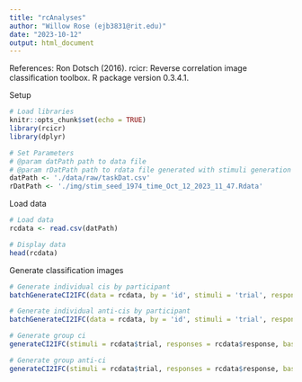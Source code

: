 ---
title: "rcAnalyses"
author: "Willow Rose (ejb3831@rit.edu)"
date: "2023-10-12"
output: html_document
---

References:
Ron Dotsch (2016). rcicr: Reverse correlation image classification toolbox. 
R package version 0.3.4.1.

Setup
```{r setup, include=FALSE}
# Load libraries
knitr::opts_chunk$set(echo = TRUE)
library(rcicr)
library(dplyr)

# Set Parameters
# @param datPath path to data file
# @param rDatPath path to rdata file generated with stimuli generation
datPath <- './data/raw/taskDat.csv'
rDatPath <- './img/stim_seed_1974_time_Oct_12_2023_11_47.Rdata'
```


Load data
```{r loadData}
# Load data
rcdata <- read.csv(datPath)

# Display data
head(rcdata)
```

Generate classification images
```{r genCIs, echo=FALSE}

# Generate individual cis by participant
batchGenerateCI2IFC(data = rcdata, by = 'id', stimuli = 'trial', responses = 'response', baseimage = 'base', rdata = rDatPath, antiCI = F)

# Generate individual anti-cis by participant
batchGenerateCI2IFC(data = rcdata, by = 'id', stimuli = 'trial', responses = 'response', baseimage = 'base', rdata = rDatPath, antiCI = T)

# Generate group ci
generateCI2IFC(stimuli = rcdata$trial, responses = rcdata$response, baseimage = 'base', rdata = rDatPath, antiCI = F)

# Generate group anti-ci
generateCI2IFC(stimuli = rcdata$trial, responses = rcdata$response, baseimage = 'base', rdata = rDatPath, antiCI = T)
```
